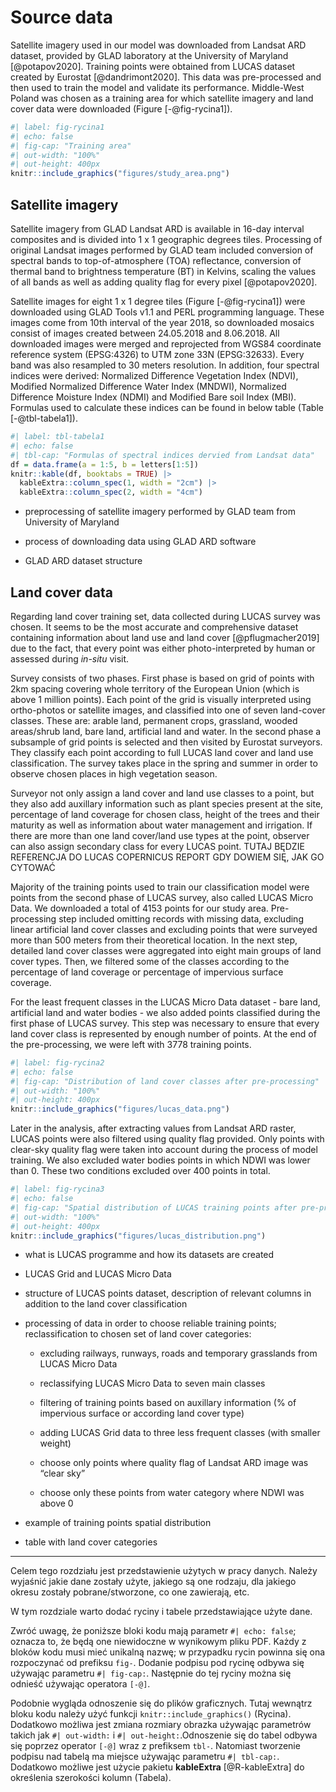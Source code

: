 # Source data {#sec-data}

Satellite imagery used in our model was downloaded from Landsat ARD dataset, provided by GLAD laboratory at the University of Maryland [@potapov2020].
Training points were obtained from LUCAS dataset created by Eurostat [@dandrimont2020].
This data was pre-processed and then used to train the model and validate its performance.
Middle-West Poland was chosen as a training area for which satellite imagery and land cover data were downloaded (Figure [-@fig-rycina1]).

```r
#| label: fig-rycina1
#| echo: false
#| fig-cap: "Training area"
#| out-width: "100%"
#| out-height: 400px
knitr::include_graphics("figures/study_area.png")
```

## Satellite imagery {#sec-sat}

Satellite imagery from GLAD Landsat ARD is available in 16-day interval composites and is divided into 1 x 1 geographic degrees tiles.
Processing of original Landsat images performed by GLAD team included conversion of spectral bands to top-of-atmosphere (TOA) reflectance, conversion of thermal band to brightness temperature (BT) in Kelvins, scaling the values of all bands as well as adding quality flag for every pixel [@potapov2020].

Satellite images for eight 1 x 1 degree tiles (Figure [-@fig-rycina1]) were downloaded using GLAD Tools v1.1 and PERL programming language.
These images come from 10th interval of the year 2018, so downloaded mosaics consist of images created between 24.05.2018 and 8.06.2018.
All downloaded images were merged and reprojected from WGS84 coordinate reference system (EPSG:4326) to UTM zone 33N (EPSG:32633).
Every band was also resampled to 30 meters resolution.
In addition, four spectral indices were derived: Normalized Difference Vegetation Index (NDVI), Modified Normalized Difference Water Index (MNDWI), Normalized Difference Moisture Index (NDMI) and Modified Bare soil Index (MBI).
Formulas used to calculate these indices can be found in below table (Table [-@tbl-tabela1]).

```r
#| label: tbl-tabela1
#| echo: false
#| tbl-cap: "Formulas of spectral indices dervied from Landsat data"
df = data.frame(a = 1:5, b = letters[1:5])
knitr::kable(df, booktabs = TRUE) |> 
  kableExtra::column_spec(1, width = "2cm") |>  
  kableExtra::column_spec(2, width = "4cm")
```

-   preprocessing of satellite imagery performed by GLAD team from University of Maryland

-   process of downloading data using GLAD ARD software

-   GLAD ARD dataset structure

## Land cover data {#sec-landcover}

Regarding land cover training set, data collected during LUCAS survey was chosen.
It seems to be the most accurate and comprehensive dataset containing information about land use and land cover [@pflugmacher2019] due to the fact, that every point was either photo-interpreted by human or assessed during *in-situ* visit.

Survey consists of two phases.
First phase is based on grid of points with 2km spacing covering whole territory of the European Union (which is above 1 million points).
Each point of the grid is visually interpreted using ortho-photos or satellite images, and classified into one of seven land-cover classes.
These are: arable land, permanent crops, grassland, wooded areas/shrub land, bare land, artificial land and water.
In the second phase a subsample of grid points is selected and then visited by Eurostat surveyors.
They classify each point according to full LUCAS land cover and land use classification.
The survey takes place in the spring and summer in order to observe chosen places in high vegetation season.

Surveyor not only assign a land cover and land use classes to a point, but they also add auxillary information such as plant species present at the site, percentage of land coverage for chosen class, height of the trees and their maturity as well as information about water management and irrigation.
If there are more than one land cover/land use types at the point, observer can also assign secondary class for every LUCAS point.
TUTAJ BĘDZIE REFERENCJA DO LUCAS COPERNICUS REPORT GDY DOWIEM SIĘ, JAK GO CYTOWAĆ

Majority of the training points used to train our classification model were points from the second phase of LUCAS survey, also called LUCAS Micro Data.
We downloaded a total of 4153 points for our study area.
Pre-processing step included omitting records with missing data, excluding linear artificial land cover classes and excluding points that were surveyed more than 500 meters from their theoretical location.
In the next step, detailed land cover classes were aggregated into eight main groups of land cover types.
Then, we filtered some of the classes according to the percentage of land coverage or percentage of impervious surface coverage.

For the least frequent classes in the LUCAS Micro Data dataset - bare land, artificial land and water bodies - we also added points classified during the first phase of LUCAS survey.
This step was necessary to ensure that every land cover class is represented by enough number of points.
At the end of the pre-processing, we were left with 3778 training points.

```r
#| label: fig-rycina2
#| echo: false
#| fig-cap: "Distribution of land cover classes after pre-processing"
#| out-width: "100%"
#| out-height: 400px
knitr::include_graphics("figures/lucas_data.png")
```

Later in the analysis, after extracting values from Landsat ARD raster, LUCAS points were also filtered using quality flag provided.
Only points with clear-sky quality flag were taken into account during the process of model training.
We also excluded water bodies points in which NDWI was lower than 0.
These two conditions excluded over 400 points in total.

```r
#| label: fig-rycina3
#| echo: false
#| fig-cap: "Spatial distribution of LUCAS training points after pre-processing"
#| out-width: "100%"
#| out-height: 400px
knitr::include_graphics("figures/lucas_distribution.png")
```

-   what is LUCAS programme and how its datasets are created

-   LUCAS Grid and LUCAS Micro Data

-   structure of LUCAS points dataset, description of relevant columns in addition to the land cover classification

-   processing of data in order to choose reliable training points; reclassification to chosen set of land cover categories:

    -   excluding railways, runways, roads and temporary grasslands from LUCAS Micro Data

    -   reclassifying LUCAS Micro Data to seven main classes

    -   filtering of training points based on auxillary information (% of impervious surface or according land cover type)

    -   adding LUCAS Grid data to three less frequent classes (with smaller weight)

    -   choose only points where quality flag of Landsat ARD image was "clear sky"

    -   choose only these points from water category where NDWI was above 0

-   example of training points spatial distribution

-   table with land cover categories

------------------------------------------------------------------------

Celem tego rozdziału jest przedstawienie użytych w pracy danych.
Należy wyjaśnić jakie dane zostały użyte, jakiego są one rodzaju, dla jakiego okresu zostały pobrane/stworzone, co one zawierają, etc.

W tym rozdziale warto dodać ryciny i tabele przedstawiające użyte dane.

Zwróć uwagę, że poniższe bloki kodu mają parametr `#| echo: false`; oznacza to, że będą one niewidoczne w wynikowym pliku PDF.
Każdy z bloków kodu musi mieć unikalną nazwę; w przypadku rycin powinna się ona rozpoczynać od prefiksu `fig-`.
Dodanie podpisu pod rycinę odbywa się używając parametru `#| fig-cap:`.
Następnie do tej ryciny można się odnieść używając operatora `[-@]`.

Podobnie wygląda odnoszenie się do plików graficznych.
Tutaj wewnątrz bloku kodu należy użyć funkcji `knitr::include_graphics()` (Rycina).
Dodatkowo możliwa jest zmiana rozmiary obrazka używając parametrów takich jak `#| out-width:` i `#| out-height:`.Odnoszenie się do tabel odbywa się poprzez operator `[-@]` wraz z prefiksem `tbl-`.
Natomiast tworzenie podpisu nad tabelą ma miejsce używając parametru `#| tbl-cap:`.
Dodatkowo możliwe jest użycie pakietu **kableExtra** [@R-kableExtra] do określenia szerokości kolumn (Tabela).
